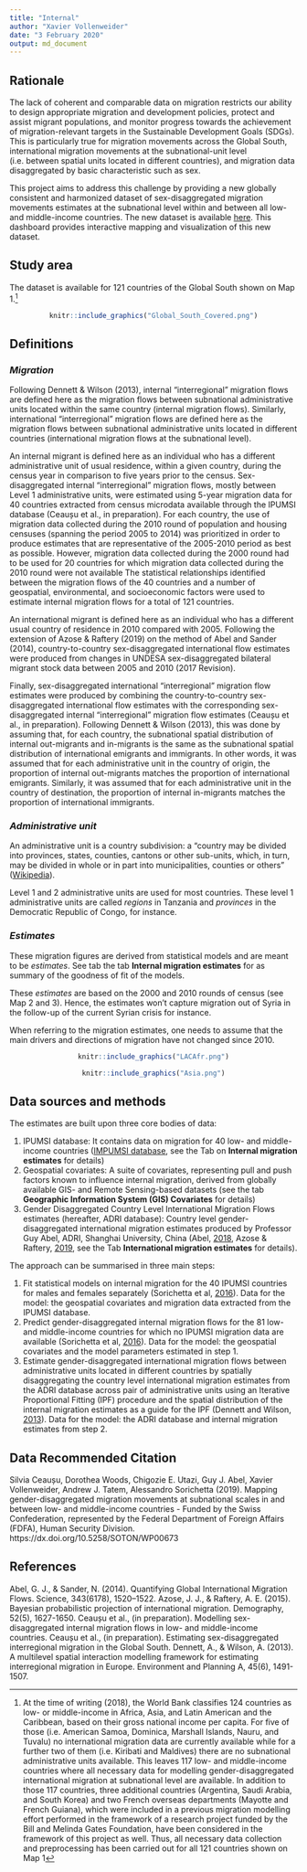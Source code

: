 ```yaml
---
title: "Internal"
author: "Xavier Vollenweider"
date: "3 February 2020"
output: md_document
---
```

## Rationale
The lack of coherent and comparable data on migration restricts our ability to design appropriate migration and development policies, protect and assist migrant populations, and monitor progress towards the achievement of migration-relevant targets in the Sustainable Development Goals (SDGs). This is particularly true for migration movements across the Global South, international migration movements at the subnational-unit level (i.e. between spatial units located in different countries), and migration data disaggregated by basic characteristic such as sex.

This project aims to address this challenge by providing a new globally consistent and harmonized dataset of sex-disaggregated migration movements estimates at the subnational level within and between all low- and middle-income countries. The new dataset is available <a href="ftp://ftp.worldpop.org.uk/tmp/FDFA_Subnational_MigrationEstimates/" target="_blank">here</a>. This dashboard provides interactive mapping and visualization of this new dataset. 


## Study area
The dataset is available for 121 countries of the Global South shown on Map [1]{#countries-covered}.^[At the time of writing (2018), the World Bank classifies 124 countries as low- or middle-income in Africa, Asia, and Latin American and the Caribbean, based on their gross national income per capita. For five of those (i.e. American Samoa, Dominica, Marshall Islands, Nauru, and Tuvalu) no international migration data are currently available while for a further two of them (i.e. Kiribati and Maldives) there are no subnational administrative units available. This leaves 117 low- and middle-income countries where all necessary data for modelling gender-disaggregated international migration at subnational level are available. In addition to those 117 countries, three additional countries (Argentina, Saudi Arabia, and South Korea) and two French overseas departments (Mayotte and French Guiana), which were included in a previous migration modelling effort performed in the framework of a research project funded by the Bill and Melinda Gates Foundation, have been considered in the framework of this project as well. Thus, all necessary data collection and preprocessing has been carried out for all 121 countries shown on Map [1]{#countries-covered}]

<center>
```r
knitr::include_graphics("Global_South_Covered.png")
```
</center>

## Definitions

### *Migration*
Following Dennett & Wilson (2013), internal “interregional” migration flows are defined here as the migration flows between subnational administrative units located within the same country (internal migration flows). Similarly, international “interregional” migration flows are defined here as the migration flows between subnational administrative units located in different countries (international migration flows at the subnational level).

An internal migrant is defined here as an individual who has a different administrative unit of usual residence, within a given country, during the census year in comparison to five years prior to the census. Sex-disaggregated internal “interregional” migration flows, mostly between Level 1 administrative units, were estimated using 5-year migration data for 40 countries extracted from census microdata available through the IPUMSI database (Ceaușu et al., in preparation). For each country, the use of migration data collected during the 2010 round of population and housing censuses (spanning the period 2005 to 2014) was prioritized in order to produce estimates that are representative of the 2005-2010 period as best as possible. However, migration data collected during the 2000 round had to be used for 20 countries for which migration data collected during the 2010 round were not available The statistical relationships identified between the migration flows of the 40 countries and a number of geospatial, environmental, and socioeconomic factors were used to estimate internal migration flows for a total of 121 countries. 

An international migrant is defined here as an individual who has a different usual country of residence in 2010 compared with 2005. Following the extension of Azose & Raftery (2019) on the method of Abel and Sander (2014), country-to-country sex-disaggregated international flow estimates were produced from changes in UNDESA sex-disaggregated bilateral migrant stock data between 2005 and 2010 (2017 Revision).

Finally, sex-disaggregated international “interregional” migration flow estimates were produced by combining the country-to-country sex-disaggregated international flow estimates with the corresponding sex-disaggregated internal “interregional” migration flow estimates (Ceaușu et al., in preparation). Following Dennett & Wilson (2013), this was done by assuming that, for each country, the subnational spatial distribution of internal out-migrants and in-migrants is the same as the subnational spatial distribution of international emigrants and immigrants. In other words, it was assumed that for each administrative unit in the country of origin, the proportion of internal out-migrants matches the proportion of international emigrants. Similarly, it was assumed that for each administrative unit in the country of destination, the proportion of internal in-migrants matches the proportion of international immigrants.

### *Administrative unit*
An administrative unit is a country subdivision: a "country may be divided into provinces, states, counties, cantons or other sub-units, which, in turn, may be divided in whole or in part into municipalities, counties or others" (<a href="https://en.wikipedia.org/wiki/Administrative_division" target="_blank">Wikipedia</a>).

Level 1 and 2 administrative units are used for most countries. These level 1 administrative units are called *regions* in Tanzania and *provinces* in the Democratic Republic of Congo, for instance.

### *Estimates*
These migration figures are derived from statistical models and are meant to be *estimates*. See tab the tab **Internal migration estimates** for as summary of the goodness of fit of the models.

These *estimates* are based on the 2000 and 2010 rounds of census (see Map [2]{#census-year-LAC} and [3]{#census-year-Asia}). Hence, the estimates won't capture migration out of Syria in the follow-up of the current Syrian crisis for instance.

When referring to the migration estimates, one needs to assume that the main drivers and directions of migration have not changed since 2010.

<center>
```r

knitr::include_graphics("LACAfr.png")
```
</center>


<center>
```r
knitr::include_graphics("Asia.png")
```
</center>


## Data sources and methods
The estimates are built upon three core bodies of data:

1.    IPUMSI database: It contains data on migration for 40 low- and middle-income countries (<a href=https://international.ipums.org/international/ target="_blank">IMPUMSI database</a>, see the Tab on  **Internal migration estimates** for details)
2.    Geospatial covariates: A suite of covariates, representing pull and push factors known to influence internal migration, derived from globally available GIS- and Remote Sensing-based datasets (see the tab **Geographic Information System (GIS) Covariates** for details)
3.    Gender Disaggregated Country Level International Migration Flows estimates (hereafter, ADRI database): Country level gender-disaggregated international migration estimates produced by Professor Guy Abel, ADRI, Shanghai University, China (Abel, <a href=https://onlinelibrary.wiley.com/doi/abs/10.1111/imre.12327 target="_blank">2018</a>,
Azose & Raftery, <a href=https://www.pnas.org/content/116/1/116 target="_blank">2019</a>,
see the Tab **International migration estimates** for details).

The approach can be summarised in three main steps:

1.    Fit statistical models on internal migration for the 40 IPUMSI countries for males and females separately (Sorichetta et al, <a href="https://www.nature.com/articles/sdata201666" target="_blank">2016</a>). Data for the model: the geospatial covariates and migration data extracted from the IPUMSI database.
2.    Predict gender-disaggregated internal migration flows for the 81 low- and middle-income countries for which no IPUMSI migration data are available (Sorichetta et al, <a href="https://www.nature.com/articles/sdata201666" target="_blank">2016</a>). Data for the model: the geospatial covariates and the model parameters estimated in step 1.
3.    Estimate gender-disaggregated international migration flows between administrative units located in different countries by spatially disaggregating the country level international migration estimates from the ADRI database across pair of administrative units using an Iterative Proportional Fitting (IPF) procedure and the spatial distribution of the internal migration estimates as a guide  for the IPF (Dennett and Wilson, <a href= <https://journals.sagepub.com/doi/10.1068/a45398" target="_blank">2013</a>). Data for the model: the ADRI database and internal migration estimates from step 2.



## Data Recommended Citation
Silvia Ceaușu, Dorothea Woods, Chigozie E. Utazi, Guy J. Abel, Xavier Vollenweider, Andrew J. Tatem, Alessandro Sorichetta (2019). Mapping gender-disaggregated migration movements at subnational scales in and between low- and middle-income countries - Funded by the Swiss Confederation, represented by the Federal Department of Foreign Affairs (FDFA), Human Security Division. https://dx.doi.org/10.5258/SOTON/WP00673

## References
Abel, G. J., & Sander, N. (2014). Quantifying Global International Migration Flows. Science, 343(6178), 1520–1522.
Azose, J. J., & Raftery, A. E. (2015). Bayesian probabilistic projection of international migration. Demography, 52(5), 1627-1650.
Ceaușu et al., (in preparation). Modelling sex-disaggregated internal migration flows in low- and middle-income countries.
Ceaușu et al., (in preparation). Estimating sex-disaggregated interregional migration in the Global South.
Dennett, A., & Wilson, A. (2013). A multilevel spatial interaction modelling framework for estimating interregional migration in Europe. Environment and Planning A, 45(6), 1491-1507.

